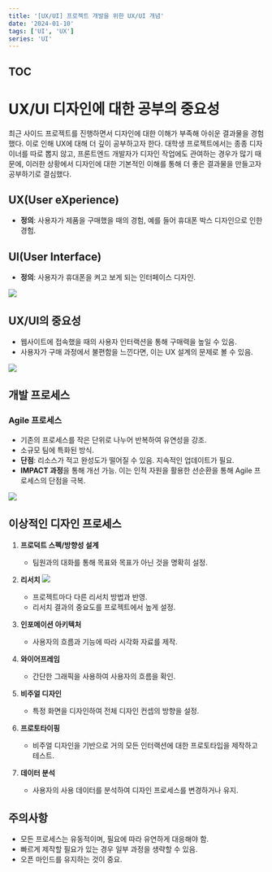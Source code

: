 ```yaml
---
title: '[UX/UI] 프로젝트 개발을 위한 UX/UI 개념'
date: '2024-01-10'
tags: ['UI', 'UX']
series: 'UI'
---
```


## TOC

# UX/UI 디자인에 대한 공부의 중요성

최근 사이드 프로젝트를 진행하면서 디자인에 대한 이해가 부족해 아쉬운 결과물을 경험했다.
이로 인해 UX에 대해 더 깊이 공부하고자 한다.
대학생 프로젝트에서는 종종 디자이너를 따로 뽑지 않고, 프론트엔드 개발자가 디자인 작업에도 관여하는 경우가 많기 때문에, 이러한 상황에서 디자인에 대한 기본적인 이해를 통해 더 좋은 결과물을 만들고자 공부하기로 결심했다.

## UX(User eXperience)

-   **정의**: 사용자가 제품을 구매했을 때의 경험, 예를 들어 휴대폰 박스 디자인으로 인한 경험.

## UI(User Interface)

-   **정의**: 사용자가 휴대폰을 켜고 보게 되는 인터페이스 디자인.

![](https://velog.velcdn.com/images/keroeroe14/post/ecb8aa43-fa0e-41a0-8a01-f2ea71eda225/image.png)

## UX/UI의 중요성

-   웹사이트에 접속했을 때의 사용자 인터랙션을 통해 구매력을 높일 수 있음.
-   사용자가 구매 과정에서 불편함을 느낀다면, 이는 UX 설계의 문제로 볼 수 있음.

![](https://velog.velcdn.com/images/keroeroe14/post/2bb08835-ed8e-48c4-b53d-eb8e3125dece/image.png)

## 개발 프로세스

### Agile 프로세스

-   기존의 프로세스를 작은 단위로 나누어 반복하여 유연성을 강조.
-   소규모 팀에 특화된 방식.
-   **단점**: 리소스가 적고 완성도가 떨어질 수 있음. 지속적인 업데이트가 필요.
-   **IMPACT 과정**을 통해 개선 가능. 이는 인적 자원을 활용한 선순환을 통해 Agile 프로세스의 단점을 극복.

![](https://velog.velcdn.com/images/keroeroe14/post/23f3ac7b-eec0-42c2-906c-856f04141987/image.png)

## 이상적인 디자인 프로세스

1. **프로덕트 스펙/방향성 설계**

    - 팀원과의 대화를 통해 목표와 목표가 아닌 것을 명확히 설정.

2. **리서치**
   ![](https://velog.velcdn.com/images/keroeroe14/post/f5a6465e-6fb5-4ba2-81ca-08792d1b03ae/image.png)

    - 프로젝트마다 다른 리서치 방법과 반영.
    - 리서치 결과의 중요도를 프로젝트에서 높게 설정.

3. **인포메이션 아키텍처**

    - 사용자의 흐름과 기능에 따라 시각화 자료를 제작.

4. **와이어프레임**

    - 간단한 그래픽을 사용하여 사용자의 흐름을 확인.

5. **비주얼 디자인**

    - 특정 화면을 디자인하여 전체 디자인 컨셉의 방향을 설정.

6. **프로토타이핑**

    - 비주얼 디자인을 기반으로 거의 모든 인터랙션에 대한 프로토타입을 제작하고 테스트.

7. **데이터 분석**
    - 사용자의 사용 데이터를 분석하여 디자인 프로세스를 변경하거나 유지.

## 주의사항

-   모든 프로세스는 유동적이며, 필요에 따라 유연하게 대응해야 함.
-   빠르게 제작할 필요가 있는 경우 일부 과정을 생략할 수 있음.
-   오픈 마인드를 유지하는 것이 중요.
